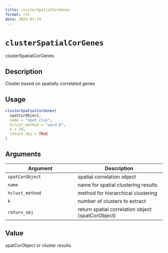 ```yaml
--- 
title: clusterSpatialCorGenes 
format: rst 
date: 2023-01-19 
--- 
```

# `clusterSpatialCorGenes`

clusterSpatialCorGenes


## Description

Cluster based on spatially correlated genes


## Usage

```r
clusterSpatialCorGenes(
  spatCorObject,
  name = "spat_clus",
  hclust_method = "ward.D",
  k = 10,
  return_obj = TRUE
)
```


## Arguments

Argument      |Description
------------- |----------------
`spatCorObject`     |     spatial correlation object
`name`     |     name for spatial clustering results
`hclust_method`     |     method for hierarchical clustering
`k`     |     number of clusters to extract
`return_obj`     |     return spatial correlation object (spatCorObject)


## Value

spatCorObject or cluster results


